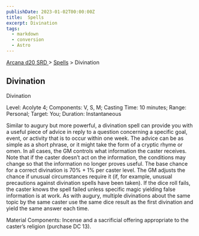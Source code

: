 ```yaml
---
publishDate: 2023-01-02T00:00:00Z
title:  Spells
excerpt: Divination
tags:
  - markdown
  - conversion
  - Astro
---
```


[ Arcana d20 SRD ](/#arcanaD20) > [ Spells](arcana-d20-srd-spells-index) > Divination

##  Divination

Divination

Level: Acolyte 4; Components: V, S, M; Casting Time: 10 minutes; Range:
Personal; Target: You; Duration: Instantaneous

Similar to augury but more powerful, a divination spell can provide you with a
useful piece of advice in reply to a question concerning a specific goal,
event, or activity that is to occur within one week. The advice can be as
simple as a short phrase, or it might take the form of a cryptic rhyme or
omen. In all cases, the GM controls what information the caster receives. Note
that if the caster doesn’t act on the information, the conditions may change
so that the information no longer proves useful. The base chance for a correct
divination is 70% + 1% per caster level. The GM adjusts the chance if unusual
circumstances require it (if, for example, unusual precautions against
divination spells have been taken). If the dice roll fails, the caster knows
the spell failed unless specific magic yielding false information is at work.
As with augury, multiple divinations about the same topic by the same caster
use the same dice result as the first divination and yield the same answer
each time.

Material Components: Incense and a sacrificial offering appropriate to the
caster’s religion (purchase DC 13).

